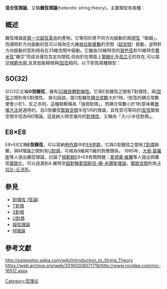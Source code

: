 '''混合弦理論'''，又稱'''雜弦理論'''(heterotic string theory)，主要類型有兩種：

==概述==
雜弦理論是[[第一次超弦革命|第一次超弦革命]]的產物，它等同於將不同方向振動的兩[[弦論|閉弦]]「聯姻」。而順時針方向振動的弦可以視為在九維[[格拉斯曼數|格拉斯曼數]]的空間（[[超空間|超空間]]）振動，逆時針方向振動的弦則視為在25維空間中振動。它雖由26維時空的[[玻色弦理論|玻色弦]]和10維時空[[弦理論|費米弦]]“雜交”而成且僅包含定向閉弦,但由於在環面上[[緊緻化|緊緻化]]及[[孤立子|孤立子]]的存在,可以描述[[規範理論|規範作用]],且其低能極限與[[I型弦|I型弦]]相同。以下即其兩種類型：

==SO(32)==
SO(32)又稱'''O型雜弦'''，擁有[[特殊正交群|32維旋轉對稱性]]。它與E型雜弦之間有T對偶性，與[[第一型弦理論|I型弦]]之間則有S對偶性。
換句話說，當O型雜弦[[耦合常數|耦合常數]]大於1時，I型弦的耦合常數便會小於1，反之亦同，這種聯繫稱為「強弱對偶」。而耦合常數小於1則意味著[[微擾理論|微擾方法]]是適用的。且O型雜弦[[緊致空間|緊致空間]]半徑1/R的理論，其性質可等同於[[第一型弦理論|I型弦]]緊致空間半徑為R的理論，這是納入時空幾何的[[對偶性_(弦論)|對偶性]]，又稱為「大/小半徑對偶」。

==E8×E8==
E8×E8又稱'''E型雜弦'''，可以容納[[例外群|例外群]]中的[[李群|E8李群]]。它與O型雜弦之間有[[T對偶|T對偶]]聯繫，與M理論之間則有[[U對偶|U對偶]]，可視為9維與11維的對應關係。
1985年，[[大衛·葛羅斯|大衛·葛羅斯]]等人提出雜弦理論，討論了[[規範群|規範群]]E8×E8有關問題；[[愛德華·維騰|愛德華·維騰]]等人提出把雜弦[[緊致化|緊致化]]，可以過渡到4 維時空[[超對稱|超對稱]][[愛因斯坦-楊-米爾斯理論|愛因斯坦-楊-米爾斯理論]]，[[緊致空間|緊致空間]]則為[[卡拉比-丘流形|卡拉比-丘流形]]。

==參見==
*[[對偶性_(弦論)|對偶性 (弦論)]]
*[[T對偶|T對偶]]
*[[S對偶|S對偶]]
*[[U對偶|U對偶]]
*[[超弦理論|超弦理論]]
*[[M理論|M理論]]

==參考文獻==
http://psiepsilon.wikia.com/wiki/Introduction_to_String_Theory {{Wayback|url=http://psiepsilon.wikia.com/wiki/Introduction_to_String_Theory |date=20160207110951 }}<br />

https://web.archive.org/web/20160208071719/http://www.rocidea.com/roc-16512.aspx

{{弦理论}}

[[Category:弦理论|Category:弦理论]]